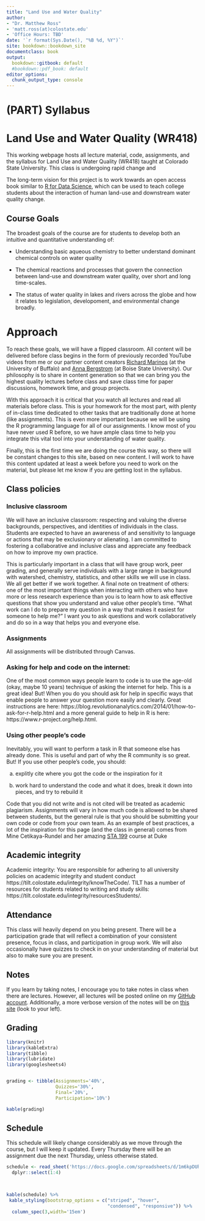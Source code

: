 ```yaml
---
title: "Land Use and Water Quality"
author:
- "Dr. Matthew Ross"
- 'matt.ross(at)colostate.edu'
- 'Office Hours: TBD'
date: '`r format(Sys.Date(), "%B %d, %Y")`'
site: bookdown::bookdown_site
documentclass: book
output:
  bookdown::gitbook: default
  #bookdown::pdf_book: default
editor_options: 
  chunk_output_type: console
---
```



# (PART) Syllabus {-}

# Land Use and Water Quality (WR418)


This working webpage hosts all lecture material, code, assignments, and the syllabus for Land Use and Water Quality (WR418) taught at Colorado State University. This class is undergoing
rapid change and 

The long-term vision for this project is to work towards an open access book
similar to [R for Data Science](https://r4ds.had.co.nz/), which can be used to teach
college students about the interaction of human land-use and downstream water quality
change.

## Course Goals

The broadest goals of the course are for students to develop both an 
intuitive and quantitative understanding of:

- Understanding basic aqueous chemistry to better understand
dominant chemical controls on water quality
 
- The chemical reactions and processes that govern the connection between land-use
and downstream water quality, over short and long time-scales.

- The status of water quality in lakes and rivers across the globe and how it relates
to legislation, developoment, and environmental change broadly.

# Approach

To reach these goals, we will have a flipped classroom.
All content will be delivered before class begins in the form of 
previously recorded YouTube videos from me or our partner content creators
[Richard Marinos](http://www.richardmarinos.com/) (at the University of Buffalo)
and [Anna Bergstrom](https://bergstromlab.weebly.com/) (at Boise State University). 
Our philosophy is to share in content generation so that we can bring you
the highest quality lectures before class and save class time for paper discussions,
homework time, and group projects. 

With this approach it is critical that you watch all lectures and read all 
materials before class. This is your homework for the most part, with plenty of
in-class time dedicated to other tasks that are traditionally done at home (like
assignments). This is even more important because we will be using the R programming
language for all of our assignments. I know most of you have never used R before,
so we have ample class time to help you integrate this vital tool into your 
understanding of water quality. 

Finally, this is the first time we are doing the course this way, so there 
will be constant changes to this site, based on new content. I will work to have this
content updated at least a week before you need to work on the material, but please
let me know if you are getting lost in the syllabus. 

## Class policies

### Inclusive classroom

We will have an inclusive classroom: 
respecting and valuing the diverse backgrounds, perspectives, and identities
of individuals in the class. Students are expected to have an awareness of and
sensitivity to language or actions that may be exclusionary or alienating. I 
am committed to fostering a collaborative and inclusive class and appreciate
any feedback on how to improve my own practice.  

This is particularly important in a class that will have group work,
peer grading, and generally serve individuals with a large range in background
with watershed, chemistry, statistics, and other skills we will use in class. 
We all get better if we work together. 
A final note on treatment of others: one of the most important things when 
interacting with others who have more or less research experience than you is to
learn how to ask effective questions that show you understand and value 
other people's time. "What work
can I do to prepare my question in a way that makes it easiest for someone to 
help me?" I want you to ask questions and work collaboratively and do so in a way
that helps you and everyone else.


### Assignments

All assignments will be distributed through Canvas.

### Asking for help and code on the internet:

One of the most common ways people learn to code is to use the age-old 
(okay, maybe 10 years) technique of asking the internet for help. This is a great idea!
But! When you do you should ask for help in specific ways that enable people
to answer your question more easily and clearly. Great instructions are here: 
https://blog.revolutionanalytics.com/2014/01/how-to-ask-for-r-help.html
and a more general guide to help in R is here:
https://www.r-project.org/help.html.

### Using other people's code

Inevitably, you will want to perform a task in R that someone else has already 
done. This is useful and part of why the R community is so great. But! If 
you use other people's code, you should:

  a) explitly cite where you got the code or the inspiration for it
  
  b) work hard to understand the code and what it does, break it down into 
  pieces, and try to rebuild it 
  
Code that you did not write and is not cited will be treated as academic 
plagiarism. Assignments will vary in how much code is allowed to be shared 
between students, but the general rule is that you should be submitting your own
code or code from your own team. As an example of best practices, a lot of the
inspiration for this page (and the class in general) comes from Mine Cetikaya-Rundel
and her amazing [STA 199](http://www2.stat.duke.edu/courses/Spring18/Sta199/policies/) 
course at Duke

## Academic integrity

Academic integrity: You are responsible for adhering to all university policies on academic
integrity and student conduct https://tilt.colostate.edu/integrity/knowTheCode/. TILT
has a number of resources for students related to writing and study skills:
https://tilt.colostate.edu/integrity/resourcesStudents/.

## Attendance

This class will heavily depend on you being present.
There will be a participation grade that will reflect a combination of 
your consistent presence, focus in class, and participation in group work. We 
will also occasionally have quizzes to check in on your understanding of material
but also to make sure you are present. 

## Notes

If you learn by taking notes, I encourage you to take notes in class when there 
are lectures. However, all lectures will be posted online on my [GitHub account](https://github.com/OpenEcoDataLab/Land_Use_Water_Quality-WR418). Additionally,
a more verbose version of the notes will be on [this site](http://matthewrvross.com/wr418/land-use-and-water-quality-wr418.html) (look to your left).


## Grading 



```r
library(knitr)
library(kableExtra)
library(tibble)
library(lubridate)
library(googlesheets4)


grading <- tibble(Assignments='40%',
                  Quizzes='30%',
                  Final='20%',
                  Participation='10%')

kable(grading)
```

## Schedule 

This schedule will likely change considerably as we move through the course,
but I will keep it updated. Every Thursday there will be an assignment due the next 
Thursday, unless otherwise stated.

```r

schedule <- read_sheet('https://docs.google.com/spreadsheets/d/1m6kpDUhUr4SP1yTXJsEgNZa3sMFFScaZ7siEFeY-oBo/edit#gid=0') %>%
  dplyr::select(1:4) 
  


kable(schedule) %>%
 kable_styling(bootstrap_options = c("striped", "hover", 
                                     "condensed", "responsive")) %>%
  column_spec(3,width='15em')
```

